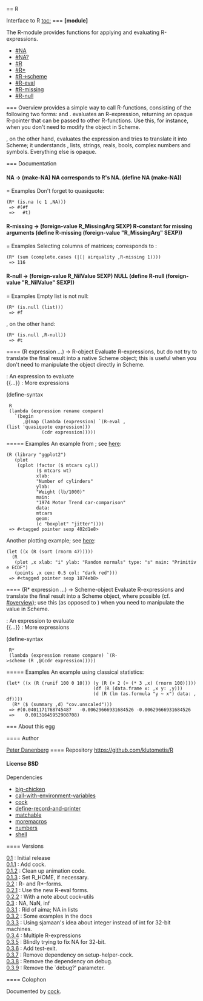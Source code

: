 == R

Interface to R
[[toc:]]
=== {{R}}
'''[module]''' {{R}}

The R-module provides functions for applying and evaluating
R-expressions.
* [[#NA]]
* [[#NA?]]
* [[#R]]
* [[#R*]]
* [[#R->scheme]]
* [[#R-eval]]
* [[#R-missing]]
* [[#R-null]]
=== Overview
{{R}} provides a simple way to call R-functions, consisting of the following two forms: {{R}} and {{R*}}. {{R}} evaluates an R-expression, returning an opaque R-pointer that can be passed to other R-functions. Use this, for instance, when you don't need to modify the object in Scheme.


{{R*}}, on the other hand, evaluates the expression and tries to translate it into Scheme; it understands {{NULL}}, lists, strings, reals, bools, complex numbers and symbols. Everything else is opaque.


=== Documentation
==== {{NA}}
<constant>NA → (make-NA)</constant>
NA corresponds to R's NA.
<enscript highlight="scheme">(define NA (make-NA))
</enscript>
===== Examples
Don't forget to quasiquote:
 (R* (is.na (c 1 ,NA)))
  => #(#f
  =>   #t)
 
==== {{R-missing}}
<constant>R-missing → (foreign-value R_MissingArg SEXP)</constant>
R-constant for missing arguments
<enscript highlight="scheme">(define R-missing (foreign-value "R_MissingArg" SEXP))
</enscript>
===== Examples
Selecting columns of matrices; corresponds to {{sum(complete.cases(airquality[, -1]))}}:
 (R* (sum (complete.cases (|[| airquality ,R-missing 1))))
  => 116
 
==== {{R-null}}
<constant>R-null → (foreign-value R_NilValue SEXP)</constant>
NULL
<enscript highlight="scheme">(define R-null (foreign-value "R_NilValue" SEXP))
</enscript>
===== Examples
Empty list is not null:
 (R* (is.null (list)))
  => #f
 
{{NULL}}, on the other hand:
 (R* (is.null ,R-null))
  => #t
 
==== {{R}}
<syntax>(R expression ...) → R-object</syntax>
Evaluate R-expressions, but do not try to translate the final
result into a native Scheme object; this is useful when you don't need
to manipulate the object directly in Scheme.
; {{expression}} : An expression to evaluate
; {{...}} : More expressions
<enscript highlight="scheme">(define-syntax
  R
  (lambda (expression rename compare)
    `(begin
       ,@(map (lambda (expression) `(R-eval ,(list 'quasiquote expression)))
              (cdr expression)))))
</enscript>
===== Examples
An example from {{ggplot2}}; see [[https://raw.github.com/klutometis/R/master/doc/ggplot.png|here]]:
 (R (library "ggplot2")
    (plot
     (qplot (factor ($ mtcars cyl))
            ($ mtcars wt)
            xlab:
            "Number of cylinders"
            ylab:
            "Weight (lb/1000)"
            main:
            "1974 Motor Trend car-comparison"
            data:
            mtcars
            geom:
            (c "boxplot" "jitter"))))
  => #<tagged pointer sexp 402d1e8>
 
Another plotting example; see [[https://raw.github.com/klutometis/R/master/doc/plot.png|here]]:
 (let ((x (R (sort (rnorm 47)))))
   (R
    (plot ,x xlab: "i" ylab: "Random normals" type: "s" main: "Primitive ECDF")
    (points ,x cex: 0.5 col: "dark red")))
  => #<tagged pointer sexp 1874eb8>
 
==== {{R*}}
<syntax>(R* expression ...) → Scheme-object</syntax>
Evaluate R-expressions and translate the final result into a
Scheme object, where possible (cf. [[#overview]]); use this (as opposed
to {{R}}) when you need to manipulate the value in Scheme.
; {{expression}} : An expression to evaluate
; {{...}} : More expressions
<enscript highlight="scheme">(define-syntax
  R*
  (lambda (expression rename compare) `(R->scheme (R ,@(cdr expression)))))
</enscript>
===== Examples
An example using classical statistics:
 (let* ((x (R (runif 100 0 10))) (y (R (+ 2 (+ (* 3 ,x) (rnorm 100)))))
                                 (df (R (data.frame x: ,x y: ,y)))
                                 (d (R (lm (as.formula "y ~ x") data: ,df))))
   (R* ($ (summary ,d) "cov.unscaled")))
  => #(0.0401171768745487   -0.00629666931684526 -0.00629666931684526
  =>    0.00131645952908708)
 
=== About this egg

==== Author

[[/users/klutometis|Peter Danenberg]]
==== Repository
[[https://github.com/klutometis/R]]
==== License
BSD
==== Dependencies
* [[big-chicken]]
* [[call-with-environment-variables]]
* [[cock]]
* [[define-record-and-printer]]
* [[matchable]]
* [[moremacros]]
* [[numbers]]
* [[shell]]

==== Versions
; [[https://github.com/klutometis/R/releases/tag/0.1|0.1]] : Initial release
; [[https://github.com/klutometis/R/releases/tag/0.1.1|0.1.1]] : Add cock.
; [[https://github.com/klutometis/R/releases/tag/0.1.2|0.1.2]] : Clean up animation code.
; [[https://github.com/klutometis/R/releases/tag/0.1.3|0.1.3]] : Set R_HOME, if necessary.
; [[https://github.com/klutometis/R/releases/tag/0.2|0.2]] : R- and R*-forms.
; [[https://github.com/klutometis/R/releases/tag/0.2.1|0.2.1]] : Use the new R-eval forms.
; [[https://github.com/klutometis/R/releases/tag/0.2.2|0.2.2]] : With a note about cock-utils
; [[https://github.com/klutometis/R/releases/tag/0.3|0.3]] : NA, NaN, inf
; [[https://github.com/klutometis/R/releases/tag/0.3.1|0.3.1]] : Rid of aima; NA in lists
; [[https://github.com/klutometis/R/releases/tag/0.3.2|0.3.2]] : Some examples in the docs
; [[https://github.com/klutometis/R/releases/tag/0.3.3|0.3.3]] : Using sjamaan's idea about integer instead of int for 32-bit machines.
; [[https://github.com/klutometis/R/releases/tag/0.3.4|0.3.4]] : Multiple R-expressions
; [[https://github.com/klutometis/R/releases/tag/0.3.5|0.3.5]] : Blindly trying to fix NA for 32-bit.
; [[https://github.com/klutometis/R/releases/tag/0.3.6|0.3.6]] : Add test-exit.
; [[https://github.com/klutometis/R/releases/tag/0.3.7|0.3.7]] : Remove dependency on setup-helper-cock.
; [[https://github.com/klutometis/R/releases/tag/0.3.8|0.3.8]] : Remove the dependency on debug.
; [[https://github.com/klutometis/R/releases/tag/0.3.9|0.3.9]] : Remove the `debug?' parameter.
==== Colophon

Documented by [[/egg/cock|cock]].